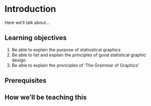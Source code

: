 # Introduction {#introduction}

Here we'll talk about...

## Learning objectives

 1. Be able to explain the purpose of statiostical graphics
 2. Be able to list and explain the principles of good statistical graphic design
 3. Be able to explain the pronciples of 'The Grammar of Graphics'

## Prerequisites

## How we'll be teaching this

